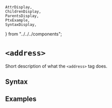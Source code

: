     AttrDisplay,
    ChildrenDisplay,
    ParentsDisplay,
    PtxExample,
    SyntaxDisplay,
} from "../../../components";

# `<address>`

Short description of what the `<address>` tag does.

## Syntax

<SyntaxDisplay name="address" />

## Examples

    